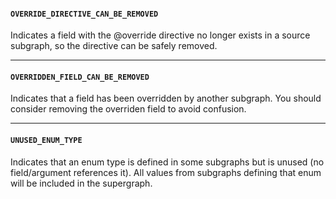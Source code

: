 #### `OVERRIDE_DIRECTIVE_CAN_BE_REMOVED`

Indicates a field with the @override directive no longer exists in a source subgraph, so the directive can be safely removed.

<hr/>

#### `OVERRIDDEN_FIELD_CAN_BE_REMOVED`

Indicates that a field has been overridden by another subgraph. You should consider removing the overriden field to avoid confusion.

<hr/>

#### `UNUSED_ENUM_TYPE`

Indicates that an enum type is defined in some subgraphs but is unused (no field/argument references it). All values from subgraphs defining that enum will be included in the supergraph.
